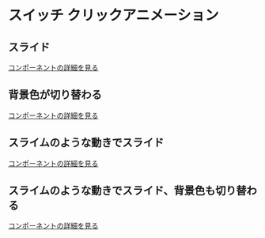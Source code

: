 # スイッチ クリックアニメーション


## スライド

<Story id="click-switch--move" />

[コンポーネントの詳細を見る](/story/click-switch--move)

## 背景色が切り替わる

<Story id="click-switch--movecolor" />

[コンポーネントの詳細を見る](/story/click-switch--movecolor)

## スライムのような動きでスライド

<Story id="click-switch--slide" />

[コンポーネントの詳細を見る](/story/click-switch--slide)

## スライムのような動きでスライド、背景色も切り替わる

<Story id="click-switch--slidecolor" />

[コンポーネントの詳細を見る](/story/click-switch--slidecolor)
